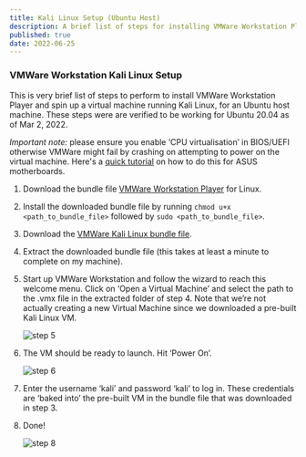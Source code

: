 ```yaml
---
title: Kali Linux Setup (Ubuntu Host)
description: A brief list of steps for installing VMWare Workstation Player and spinning up a virtual machine to run Kali Linux in an Ubuntu host machine.
published: true
date: 2022-06-25
---
```


### VMWare Workstation Kali Linux Setup

This is very brief list of steps to perform to install VMWare Workstation Player and spin up a virtual machine running Kali Linux, for an Ubuntu host machine. These steps were are verified to be working for Ubuntu 20.04 as of Mar 2, 2022.

*Important note:* please ensure you enable ‘CPU virtualisation’ in BIOS/UEFI otherwise VMWare might fail by crashing on attempting to power on the virtual machine. Here's a [quick tutorial](https://www.youtube.com/watch?v=GK0DOfdLCa8&ab_channel=Sysadmin102) on how to do this for ASUS motherboards.

1. Download the bundle file [VMWare Workstation Player](https://www.vmware.com/au/products/workstation-player/workstation-player-evaluation.html) for Linux.
2. Install the downloaded bundle file by running `chmod u+x <path_to_bundle_file>` followed by `sudo <path_to_bundle_file>`.
3. Download the [VMWare Kali Linux bundle file](https://www.kali.org/get-kali/#kali-virtual-machines).
4. Extract the downloaded bundle file (this takes at least a minute to complete on my machine).
5. Start up VMWare Workstation and follow the wizard to reach this welcome menu. Click on ‘Open a Virtual Machine’ and select the path to the .vmx file in the extracted folder of step 4. Note that we’re not actually creating a new Virtual Machine since we downloaded a pre-built Kali Linux VM.
    
    ![step 5](https://s3.us-west-2.amazonaws.com/secure.notion-static.com/800639cd-3174-424d-abb5-8a087599cde6/Untitled.png?X-Amz-Algorithm=AWS4-HMAC-SHA256&X-Amz-Content-Sha256=UNSIGNED-PAYLOAD&X-Amz-Credential=AKIAT73L2G45EIPT3X45%2F20220410%2Fus-west-2%2Fs3%2Faws4_request&X-Amz-Date=20220410T003626Z&X-Amz-Expires=86400&X-Amz-Signature=38508918bd4812740250eb155bed3addd971ccea6807f203066febab6489b499&X-Amz-SignedHeaders=host&response-content-disposition=filename%20%3D%22Untitled.png%22&x-id=GetObject)
    
6. The VM should be ready to launch. Hit ‘Power On’.
    
    ![step 6](https://s3.us-west-2.amazonaws.com/secure.notion-static.com/5ce76641-4402-47d3-96f4-97715ec92840/Untitled.png?X-Amz-Algorithm=AWS4-HMAC-SHA256&X-Amz-Content-Sha256=UNSIGNED-PAYLOAD&X-Amz-Credential=AKIAT73L2G45EIPT3X45%2F20220410%2Fus-west-2%2Fs3%2Faws4_request&X-Amz-Date=20220410T003649Z&X-Amz-Expires=86400&X-Amz-Signature=bab8262b1bb5743bccc4f36b883da0da3619dde0701a23d46a78215ef35ef5a9&X-Amz-SignedHeaders=host&response-content-disposition=filename%20%3D%22Untitled.png%22&x-id=GetObject)
    
7. Enter the username ‘kali’ and password ‘kali’ to log in. These credentials are ‘baked into’ the pre-built VM in the bundle file that was downloaded in step 3.
8. Done!
    
    ![step 8](https://s3.us-west-2.amazonaws.com/secure.notion-static.com/c633dba9-0efd-447a-99b3-1a67521f5b76/Untitled.png?X-Amz-Algorithm=AWS4-HMAC-SHA256&X-Amz-Content-Sha256=UNSIGNED-PAYLOAD&X-Amz-Credential=AKIAT73L2G45EIPT3X45%2F20220410%2Fus-west-2%2Fs3%2Faws4_request&X-Amz-Date=20220410T003710Z&X-Amz-Expires=86400&X-Amz-Signature=0c0b86e291a72c34e3a624d09596a4135270a1f37e224a7cbef241cb2c18992d&X-Amz-SignedHeaders=host&response-content-disposition=filename%20%3D%22Untitled.png%22&x-id=GetObject)
    